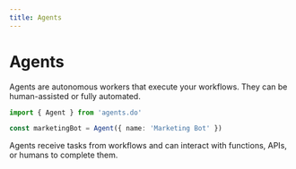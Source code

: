```yaml
---
title: Agents
---
```


# Agents

Agents are autonomous workers that execute your workflows. They can be human-assisted or fully automated.

```ts
import { Agent } from 'agents.do'

const marketingBot = Agent({ name: 'Marketing Bot' })
```

Agents receive tasks from workflows and can interact with functions, APIs, or humans to complete them.
